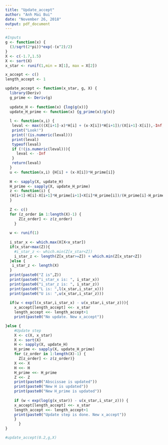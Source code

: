 ```yaml
---
title: "Update_accept"
author: "Anh Mai Bui"
date: "November 26, 2018"
output: pdf_document
---
```


```r
#Inputs
g <- function(x) {
  (3/sqrt(2*pi))*exp(-(x^2)/2)
}
X <- c(-1.7,1.5)
X <- sort(X)
x_star <- runif(1,min = X[1], max = X[2])

x_accept <- c()
length_accept <- 1
```

```r

update_accept <- function(x_star, g, X) {
  library(Deriv)
  g_prime <- Deriv(g)
  
  update_H <- function(x) {log(g(x))}
  update_H_prime <- function(x) {g_prime(x)/g(x)}
  
  l <- function(x,i) {
   leval <- max(((X[i+1]-x)*H[i] + (x-X[i])*H[i+1])/(X[i+1]-X[i]),-Inf)
   print("Look!")
   print(!(is.numeric(leval)))
   print(leval)
   typeof(leval)
   if (!(is.numeric(leval))){
     leval <- -Inf
   }
   return(leval)
  }
  u <- function(x,i) {H[i] + (x-X[i])*H_prime[i]}
  
  H <- sapply(X, update_H)
  H_prime <- sapply(X, update_H_prime) 
  z <- function(i) {
  (H[i+1]-H[i]-X[i+1]*H_prime[i+1]+X[i]*H_prime[i])/(H_prime[i]-H_prime[i+1])
  }
  
  Z <- c()
  for (z_order in 1:length(X)-1) {
      Z[z_order] <- z(z_order)
    }
 
  w <- runif(1)
  
  i_star_x <- which.max(X[X<x_star])
  if(x_star<max(Z)){ 
    #i_star_z <- which.min(Z[x_star<Z])
    i_star_z <- length(Z[x_star>=Z]) + which.min(Z[x_star<Z])
  }else { 
   i_star_z <- length(X)
  }
  print(paste0("Z is",Z))
  print(paste0("i_star_x is: ", i_star_x))
  print(paste0("i_star_z is: ", i_star_z))
  print(paste0("L is: ",l(x_star,i_star_x)))
  print(paste0("U is: ",u(x_star,i_star_z)))
  
  if(w < exp(l(x_star,i_star_x) - u(x_star,i_star_z))){
    x_accept[length_accept] <<- x_star
    length_accept <<- length_accept+1
    print(paste0("No update. New x_accept"))

}else {
    #Update step
    X <- c(X, x_star)
    X <- sort(X)
    H <- sapply(X, update_H)
    H_prime <- sapply(X, update_H_prime)
    for (z_order in 1:length(X)-1) {
      Z[z_order] <- z(z_order)}
    X <<- X
    H <<- H
    H_prime <<- H_prime 
    Z <<- Z
    print(paste0("Abscissae is updated"))
    print(paste0("New H is updated"))
    print(paste0("New H_prime is updated"))
    
    if (w < exp(log(g(x_star)) - u(x_star,i_star_z))) {
    x_accept[length_accept] <<- x_star
    length_accept <<- length_accept+1
    print(paste0("Update step is done. New x_accept"))
    }
      }
}

#update_accept(0.2,g,X)
```




